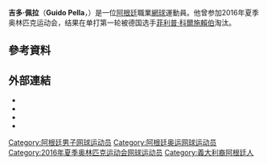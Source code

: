 {{Infobox 网球
|姓名=Guido Pella
|照片=Guido Pella1.jpg
|国籍={{ARG}}
|生年=1990年
|生日={{birth_date_and_age|1990|3|17|mf=y}}
|出生地=阿根廷[[布宜諾斯艾利斯|布宜諾斯艾利斯]]
|居住地=阿根廷布宜諾斯艾利斯
|身高=185
|体重=70
|持拍手=左
|反拍=雙手
|转职业年=2007年
|球拍=
|球衣=
|球鞋=
|单打最高排名=21（2019年5月13日）
|双打最高排名=96（2019年5月20日）
|现单打排名=23（2019年5月27日）
|现双打排名=96（2019年5月27日）
|单打冠军头衔=1
|双打冠军头衔=0
|职业战绩={{tennis record|won=90|lost=97}}
|雙打職業戰績={{tennis record|won=23|lost=41}}
|奖金=$3,531,410[[美元|美元]]
|澳网最好成绩=第二輪（2016）
|法网最好成绩=第二輪（2013,2016,2018,2019）
|温网最好成绩=八強（2019）
|美网最好成绩=第三輪（2018）
|澳網雙打最好成績=第一輪（2016,2017,2018,2019）
|法網雙打最好成績=四強（2019）
|溫網雙打最好成績=第一輪（2016、2019）
|美網雙打最好成績=第一輪（2016,2017,2018）
|大满贯个数=
|奥运会最好成绩=
| Team=yes
| DavisCupresult                    = '''冠軍''' (2016)
|updated =
}}

'''吉多·佩拉'''（'''Guido Pella'''，{{bd|1990年|5月17日}}）是一位[[阿根廷|阿根廷]]職業[[網球|網球]]運動員。他曾参加2016年夏季奥林匹克运动会，结果在单打第一轮被德国选手[[菲利普·科爾施賴伯|菲利普·科爾施賴伯]]淘汰。

== 參考資料 ==
{{reflist|2}}

== 外部連結 ==
* {{Official|http://www.guidopella.com/}}
* {{ATP|id=PC11}}
* {{ITF Profile|id=100086039}}
* {{DavisCupplayerlink|id=100086039}}

{{DEFAULTSORT:Pella, Guido}}

[[Category:阿根廷男子网球运动员|Category:阿根廷男子网球运动员]]
[[Category:阿根廷奥运网球运动员|Category:阿根廷奥运网球运动员]]
[[Category:2016年夏季奥林匹克运动会网球运动员|Category:2016年夏季奥林匹克运动会网球运动员]]
[[Category:義大利裔阿根廷人|Category:義大利裔阿根廷人]]